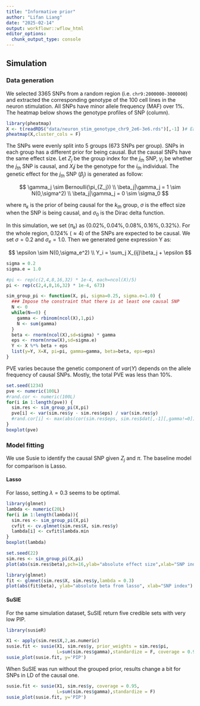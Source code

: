 ```yaml
---
title: "Informative prior"
author: "Lifan Liang"
date: "2025-02-14"
output: workflowr::wflow_html
editor_options:
  chunk_output_type: console
---
```


## Simulation

### Data generation

We selected 3365 SNPs from a random region (i.e. `chr9:2000000-3000000`) and extracted the corresponding genotype of the 100 cell lines in the neuron stimulation. All SNPs have minor allele frequency (MAF) over 1%. The heatmap below shows the genotype profiles of SNP (column).

```r
library(pheatmap)
X <- t(readRDS("data/neuron_stim_genotype_chr9_2e6-3e6.rds")[,-1] )# Each row is a cell line
pheatmap(X,cluster_cols = F)
```



The SNPs were evenly split into 5 groups (673 SNPs per group). SNPs in each group has a different prior for being causal. But the causal SNPs have the same effect size. Let $Z_j$ be the group index for the $j_{th}$ SNP, $\gamma_j$ be whether the $j_{th}$ SNP is causal, and $X_ij$ be the genotype for the $i_{th}$ individual. The genetic effect for the $j_{th}$ SNP ($\beta_j$) is generated as follow:

$$
\gamma_j \sim Bernoulli(\pi_{Z_j})
\\
\beta_j|\gamma_j = 1 \sim N(0,\sigma^2)
\\
\beta_j|\gamma_j = 0 \sim \sigma_0
$$

where $\pi_k$ is the prior of being causal for the $k_{th}$ group, $\sigma$ is the effect size when the SNP is being causal, and $\sigma_0$ is the Dirac delta function.

In this simulation, we set ($\pi_k$) as $\{0.02\%, 0.04\%,0.08\%,0.16\%,0.32\%\}$. For the whole region, 0.124% ($\approx 4$) of the SNPs are expected to be causal. We set $\sigma=0.2$ and $\sigma_e=1.0$. Then we generated gene expression Y as:

$$
\epsilon \sim N(0,\sigma_e^2)
\\
Y_i = \sum_j X_{ij}\beta_j + \epsilon
$$

```r
sigma = 0.2
sigma.e = 1.0

#pi <- rep(c(2,4,8,16,32) * 1e-4, each=ncol(X)/5)
pi <- rep(c(2,4,8,16,32) * 1e-4, 673)

sim_group_pi <- function(X, pi, sigma=0.25, sigma.e=1.0) {
  ### Impose the constraint that there is at least one causal SNP
  N <- 0
  while(N==0) {
    gamma <- rbinom(ncol(X),1,pi)
    N <- sum(gamma)
  }
  beta <- rnorm(ncol(X),sd=sigma) * gamma
  eps <- rnorm(nrow(X),sd=sigma.e)
  Y <- X %*% beta + eps
  list(y=Y, X=X, pi=pi, gamma=gamma, beta=beta, eps=eps)
}

```

PVE varies because the genetic component of $var(Y)$ depends on the allele frequency of causal SNPs. Mostly, the total PVE was less than 10%.

```r
set.seed(1234)
pve <- numeric(100L)
#rand.cor <- numeric(100L)
for(i in 1:length(pve)) {
  sim.res <- sim_group_pi(X,pi)
  pve[i] <- var(sim.res$y - sim.res$eps) / var(sim.res$y)
  #rand.cor[i] <- max(abs(cor(sim.res$eps, sim.res$dat[,-1][,gamma!=0])))
}
boxplot(pve)
```


### Model fitting

We use Susie to identify the causal SNP given $Z_j$ and $\pi$. The baseline model for comparison is Lasso.

#### Lasso

For lasso, setting $\lambda=0.3$ seems to be optimal.

```r
library(glmnet)
lambda <- numeric(20L)
for(i in 1:length(lambda)){
  sim.res <- sim_group_pi(X,pi)
  cvfit <- cv.glmnet(sim.res$X, sim.res$y)
  lambda[i] <- cvfit$lambda.min
}
boxplot(lambda)

```


```r
set.seed(22)
sim.res <- sim_group_pi(X,pi)
plot(abs(sim.res$beta),pch=16,ylab="absolute effect size",xlab="SNP index")
```


```r
library(glmnet)
fit <- glmnet(sim.res$X, sim.res$y,lambda = 0.3)
plot(abs(fit$beta), ylab="absolute beta from lasso", xlab="SNP index")
```

#### SuSIE

For the same simulation dataset, SuSIE return five credible sets with very low PIP.

```r
library(susieR)

X1 <- apply(sim.res$X,2,as.numeric)
susie.fit <- susie(X1, sim.res$y, prior_weights = sim.res$pi,
                   L=sum(sim.res$gamma),standardize = F, coverage = 0.95)
susie_plot(susie.fit, y='PIP')
```

When SuSIE was run without the grouped prior, results change a bit for SNPs in LD of the causal one.

```r
susie.fit <- susie(X1, sim.res$y, coverage = 0.95,
                   L=sum(sim.res$gamma),standardize = F)
susie_plot(susie.fit, y='PIP')
```

